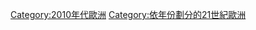 {{Commons category|2012 in Europe}}

{{portal|歐洲}}
{{Year by category
|m=2
|c=0
|d=1
|y=2
|cat=歐洲
|sortkey=2010年代歐洲
|parent=依年份劃分的21世紀歐洲
|subcat=2012年各大洲
}}

[[Category:2010年代歐洲|Category:2010年代歐洲]]
[[Category:依年份劃分的21世紀歐洲|Category:依年份劃分的21世紀歐洲]]